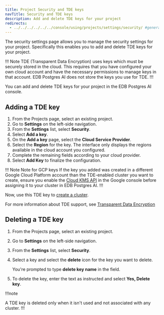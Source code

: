 ```yaml
---
title: Project Security and TDE keys
navTitle: Security and TDE keys
description: Add and delete TDE keys for your project
redirects:
  - ../../../../../../console/using/projects/settings/security/ #generated for docs/hm/release-1.2
---
```


The security settings page allows you to manage the security settings for your project. Specifically this enables you to add and delete TDE keys for your project.

!!! Note
TDE (Transparent Data Encryption) uses keys which must be securely stored in the cloud. This requires that you have configured your own cloud account and have the necessary permissions to manage keys in that account. EDB Postgres AI does not store the keys you use for TDE.
!!!

You can add and delete TDE keys for your project in the EDB Postgres AI console.

## Adding a TDE key

1.  From the Projects page, select an existing project.
2.  Go to **Settings** on the left-side navigation.
3.  From the **Settings** list, select **Security**.
4.  Select **Add a key**. 
5.  On the **Add a key** page, select the **Cloud Service Provider**. 
6.  Select the **Region** for the key. The interface only displays the regions available in the cloud account you configured.
7.  Complete the remaining fields according to your cloud provider. 
8.  Select **Add Key** to finalize the configuration.

!!! Note Note for GCP keys
If the key you added was created in a different Google Cloud Platform account than the TDE-enabled cluster you want to create, ensure you enable the [Cloud KMS API](https://cloud.google.com/kms/docs/create-encryption-keys#before-you-begin) in the Google console before assigning it to your cluster in EDB Postgres AI.
!!!

Now, use this TDE key to [create a cluster](/edb-postgres-ai/cloud-service/getting_started/creating_cluster/creating_a_cluster/#security).

For more information about TDE support, see [Transparent Data Encryption](/edb-postgres-ai/cloud-service/security/security/#your-own-encryption-key---transparent-data-encryption-tde)

## Deleting a TDE key

1.  From the Projects page, select an existing project.

2.  Go to **Settings** on the left-side navigation.

3.  From the **Settings** list, select **Security**. 

4.  Select a key and select the **delete** icon for the key you want to delete. 

    You're prompted to type **delete key name** in the field.

5.  To delete the key, enter the text as instructed and select **Yes, Delete key**. 

!!!note

A TDE key is deleted only when it isn't used and not associated with any cluster.
!!!
